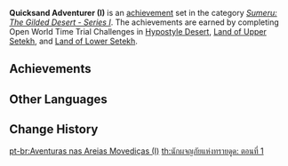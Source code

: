 {{Achievement Set Infobox
|primogems    = {{Achievement/Primogems|Quicksand Adventurer (I)}}
|total        = {{Achievement/Total|Quicksand Adventurer (I)}}
|category     = Sumeru: The Gilded Desert - Series I
}}
'''Quicksand Adventurer (I)''' is an [[achievement]] set in the category ''[[Sumeru: The Gilded Desert - Series I]]''. The achievements are earned by completing Open World Time Trial Challenges in [[Hypostyle Desert]], [[Land of Upper Setekh]], and [[Land of Lower Setekh]].

==Achievements==
{{Achievements by Category Table|Quicksand Adventurer (I)}}
<!--
==Notes==

==Trivia==
-->
==Other Languages==
{{Other Languages
|en      = Quicksand Adventurer (I)
|zhs     = 流沙的冒险家・其一
|zhs_rm  = Liúshā de Màoxiǎn-jiā - Qí Yī
|zht     = 流沙的冒險家・其一
|zht_rm  = Liúshā de Màoxiǎn-jiā - Qí Yī
|zh_tl   = 
|ja      = 流砂の冒険者・1
|ja_rm   = Ryuusha no Boukensha - Ichi
|ja_tl   = Quicksand Traveler - One
|ko      = 사막의 모험가・첫 번째
|ko_rm   = Samak-ui Moheomga - Cheot Beonjjae
|ko_tl   = Adventurer of the Desert - First
|es      = {{MC|m=Aventurero|f=Aventurera}} del desierto (I)
|es_tl   = {{MC|Adventurer|mf=1}} of the Desert (I)
|fr      = Péripéties sur les terres désertiques (1)
|fr_tl   = Peripetia on the Desert Lands
|ru      = Искатель приключений в зыбучих песках I
|ru_tl   = Quicksand Adventurer I
|th      = นักผจญภัยแห่งทรายดูด: ตอนที่ 1
|th_rm   = 
|th_tl   = 
|vi      = Nhà Mạo Hiểm Sa Mạc I
|vi_tl   = Desert Adventurer I
|de      = Abenteurer im Treibsand I
|de_tl   = Adventurer Within Quicksand I
|id      = Petualang Pasir Hisap (I)
|id_tl   = Quicksand Adventurer (I)
|pt      = Aventuras nas Areias Movediças (I)
|pt_tl   = 
|tr      = Bataklık Maceracısı (I)
|tr_tl   = Quicksand Adventurer (I)
|it      = Avventure nelle sabbie mobili (I)
|it_tl   = Adventures in the Quicksands (I)
}}

==Change History==
{{Change History|3.1}}
<!--
==References==
{{Reflist}}
-->

[[pt-br:Aventuras nas Areias Movediças (I)]]
[[th:นักผจญภัยแห่งทรายดูด: ตอนที่ 1]]
